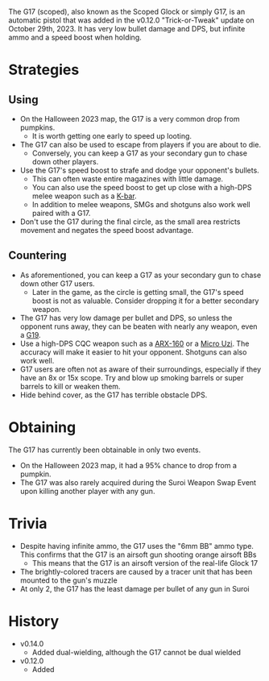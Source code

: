 <Event />

The G17 (scoped), also known as the Scoped Glock or simply G17, is an automatic pistol that was added in the v0.12.0 "Trick-or-Tweak" update on October 29th, 2023. It has very low bullet damage and DPS, but infinite ammo and a speed boost when holding.

# Strategies
## Using
- On the Halloween 2023 map, the G17 is a very common drop from pumpkins.
  - It is worth getting one early to speed up looting.
- The G17 can also be used to escape from players if you are about to die.
  - Conversely, you can keep a G17 as your secondary gun to chase down other players.
- Use the G17's speed boost to strafe and dodge your opponent's bullets.
  - This can often waste entire magazines with little damage.
  - You can also use the speed boost to get up close with a high-DPS melee weapon such as a [K-bar](/weapons/melee/kbar).
  - In addition to melee weapons, SMGs and shotguns also work well paired with a G17.
- Don't use the G17 during the final circle, as the small area restricts movement and negates the speed boost advantage.

## Countering
- As aforementioned, you can keep a G17 as your secondary gun to chase down other G17 users.
  - Later in the game, as the circle is getting small, the G17's speed boost is not as valuable. Consider dropping it for a better secondary weapon.
- The G17 has very low damage per bullet and DPS, so unless the opponent runs away, they can be beaten with nearly any weapon, even a [G19](/weapons/guns/g19).
- Use a high-DPS CQC weapon such as a [ARX-160](/weapons/guns/arx160) or a [Micro Uzi](/weapons/guns/micro_uzi). The accuracy will make it easier to hit your opponent. Shotguns can also work well.
- G17 users are often not as aware of their surroundings, especially if they have an 8x or 15x scope. Try and blow up smoking barrels or super barrels to kill or weaken them.
- Hide behind cover, as the G17 has terrible obstacle DPS.

# Obtaining
The G17 has currently been obtainable in only two events.
- On the Halloween 2023 map, it had a 95% chance to drop from a pumpkin.
- The G17 was also rarely acquired during the Suroi Weapon Swap Event upon killing another player with any gun.

# Trivia
- Despite having infinite ammo, the G17 uses the "6mm BB" ammo type. This confirms that the G17 is an airsoft gun shooting orange airsoft BBs
  - This means that the G17 is an airsoft version of the real-life Glock 17
- The brightly-colored tracers are caused by a tracer unit that has been mounted to the gun's muzzle
- At only 2, the G17 has the least damage per bullet of any gun in Suroi

# History
- v0.14.0
  - Added dual-wielding, although the G17 cannot be dual wielded
- v0.12.0
  - Added
